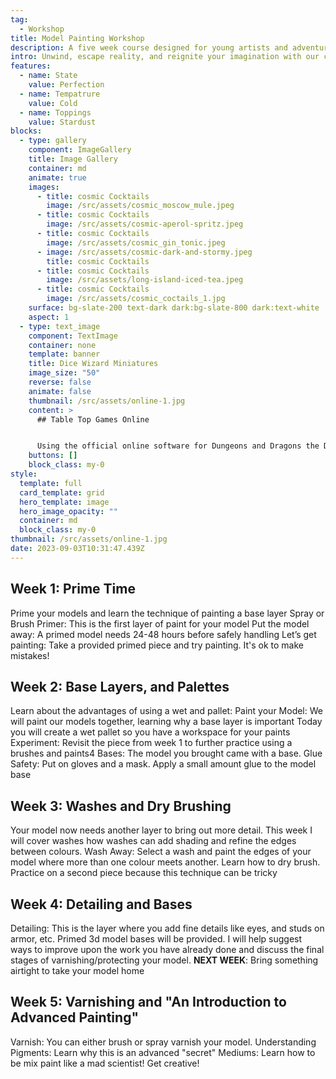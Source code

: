 ```yaml
---
tag:
  - Workshop
title: Model Painting Workshop
description: A five week course designed for young artists and adventurers. Learn the basics of model painting, from opening a box to being game ready! Students will learn new techniques, improve their work, and explore artistically.
intro: Unwind, escape reality, and reignite your imagination with our captivating online gaming experiences! Led by expert guides and enhanced by cutting-edge tech, plunge into limitless adventures, form deep connections, and unlock pure joy. Say goodbye to daily grind and hello to your dream oasis – join us now!
features:
  - name: State
    value: Perfection
  - name: Tempatrure
    value: Cold
  - name: Toppings
    value: Stardust
blocks:
  - type: gallery
    component: ImageGallery
    title: Image Gallery
    container: md
    animate: true
    images:
      - title: cosmic Cocktails
        image: /src/assets/cosmic_moscow_mule.jpeg
      - title: cosmic Cocktails
        image: /src/assets/cosmic-aperol-spritz.jpeg
      - title: cosmic Cocktails
        image: /src/assets/cosmic_gin_tonic.jpeg
      - image: /src/assets/cosmic-dark-and-stormy.jpeg
        title: cosmic Cocktails
      - title: cosmic Cocktails
        image: /src/assets/long-island-iced-tea.jpeg
      - title: cosmic Cocktails
        image: /src/assets/cosmic_coctails_1.jpg
    surface: bg-slate-200 text-dark dark:bg-slate-800 dark:text-white
    aspect: 1
  - type: text_image
    component: TextImage
    container: none
    template: banner
    title: Dice Wizard Miniatures
    image_size: "50"
    reverse: false
    animate: false
    thumbnail: /src/assets/online-1.jpg
    content: >
      ## Table Top Games Online


      Using the official online software for Dungeons and Dragons the Dice Wizard merges decades of computer nerd knowledge with lifetime of table top gaming experience to bring you the best online gaming experience possible. 
    buttons: []
    block_class: my-0
style:
  template: full
  card_template: grid
  hero_template: image
  hero_image_opacity: ""
  container: md
  block_class: my-0
thumbnail: /src/assets/online-1.jpg
date: 2023-09-03T10:31:47.439Z
---
```

## Week 1: Prime Time

Prime your models and learn the technique of painting a base layer
Spray or Brush Primer: This is the first layer of paint for your model
Put the model away: A primed model needs 24-48 hours before safely handling
Let’s get painting: Take a provided primed piece and try painting. It's ok to make mistakes!

## Week 2: Base Layers, and Palettes
Learn about the advantages of using a wet and pallet:
Paint your Model: We will paint our models together, learning why a base layer is important
Today you will create a wet pallet so you have a workspace for your paints
Experiment: Revisit the piece from week 1 to further practice using a brushes and paints4
Bases: The model you brought came with a base.
Glue Safety: Put on gloves and a mask. Apply a small amount glue to the model base

## Week 3: Washes and Dry Brushing
Your model now needs another layer to bring out more detail. This week I will cover
washes how washes can add shading and refine the edges between colours.
Wash Away: Select a wash and paint the edges of your model where more than one
colour meets another.
Learn how to dry brush. Practice on a second piece because this technique can be tricky

## Week 4: Detailing and Bases
Detailing: This is the layer where you add fine details like eyes, and studs on armor, etc.
Primed 3d model bases will be provided.
I will help suggest ways to improve upon the work you have already done and discuss the
final stages of varnishing/protecting your model.
**NEXT WEEK**: Bring something airtight to take your model home


## Week 5: Varnishing and "An Introduction to Advanced Painting"
Varnish: You can either brush or spray varnish your model.
Understanding Pigments: Learn why this is an advanced "secret"
Mediums: Learn how to be mix paint like a mad scientist! Get creative! 

